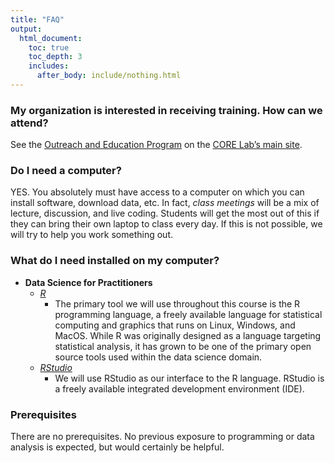```yaml
---
title: "FAQ"
output:
  html_document:
    toc: true
    toc_depth: 3
    includes:
      after_body: include/nothing.html
---
```


### My organization is interested in receiving training. How can we attend?

See the [Outreach and Education Program](https://my.nps.edu/web/core/courses#Out&Ed) on the [CORE Lab's main site](https://my.nps.edu/web/core/home).

### Do I need a computer?

YES. You absolutely must have access to a computer on which you can install software, download data, etc. In fact, *class meetings* will be a mix of lecture, discussion, and live coding. Students will get the most out of this if they can bring their own laptop to class every day. If this is not possible, we will try to help you work something out.

### What do I need installed on my computer?

* __Data Science for Practitioners__
    + [_R_](https://cloud.r-project.org/)
        + The primary tool we will use throughout this course is the R programming language, a freely available language for statistical computing and graphics that runs on Linux, Windows, and MacOS. While R was originally designed as a language targeting statistical analysis, it has grown to be one of the primary open source tools used within the data science domain. 
    + [_RStudio_](https://rstudio.com/products/rstudio/download/)
        + We will use RStudio as our interface to the R language. RStudio is a freely available integrated development environment (IDE).


### Prerequisites

There are no prerequisites. No previous exposure to programming or data analysis is expected, but would certainly be helpful.



